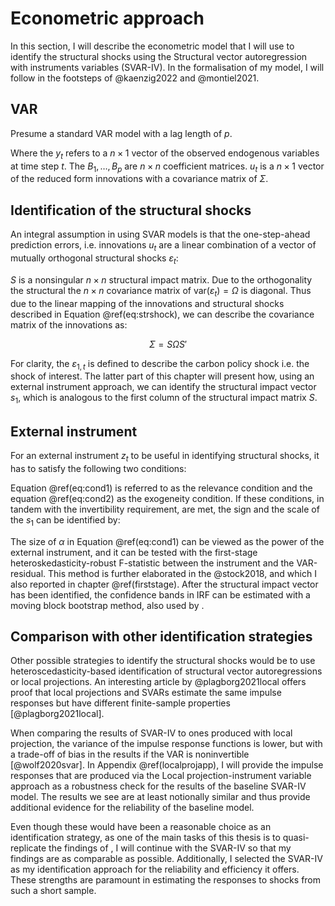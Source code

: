 # Econometric approach {#econometrics}

In this section, I will describe the econometric model that I will use to identify the structural shocks using the Structural vector autoregression with instruments variables (SVAR-IV). In the formalisation of my model, I will follow in the footsteps of @kaenzig2022 and @montiel2021.    

## VAR

Presume a standard VAR model with a lag length of $p$.

\begin{equation} 
y_t = b + B_1y_{t-1}+\dots+ B_py_{t-p}+ u_t
(\#eq:svar)
\end{equation}

Where the $y_t$ refers to a $n \times 1$ vector of the observed endogenous variables at time step $t$. The $B_1,\dots, B_p$ are $n \times n$ coefficient matrices. $u_t$ is a $n \times 1$ vector of the reduced form innovations with a covariance matrix of $\Sigma$.

## Identification of the structural shocks

An integral assumption in using SVAR models is that the one-step-ahead prediction errors, i.e. innovations $u_t$ are a linear combination of a vector of mutually orthogonal structural shocks $\varepsilon_t$:

\begin{equation} 
u_t = S\varepsilon_t
(\#eq:strshock)
\end{equation}

$S$ is a nonsingular $n \times n$ structural impact matrix. Due to the orthogonality the structural the $n \times n$ covariance matrix of $\text{var}(\varepsilon_t)=\Omega$ is diagonal. Thus due to the linear mapping of the innovations and structural shocks described in Equation \@ref(eq:strshock), we can describe the covariance matrix of the innovations as:

$$
\Sigma = S \Omega S'
$$

For clarity, the $\varepsilon_{1,t}$ is defined to describe the carbon policy shock i.e. the shock of interest. The latter part of this chapter will present how, using an external instrument approach, we can identify the structural impact vector $s_1$, which is analogous to the first column of the structural impact matrix $S$.

## External instrument {#extinst}

For an external instrument $z_t$ to be useful in identifying structural shocks, it has to satisfy the following two conditions:


\begin{align}
\mathbb{E}(z_t \varepsilon_{1,t}) &= \alpha \neq 0  (\#eq:cond1)\\
\mathbb{E}(z_t \varepsilon_{i\neq 1,t}) &= 0 (\#eq:cond2)
\end{align}

 

Equation \@ref(eq:cond1) is referred to as the relevance condition and the equation \@ref(eq:cond2) as the exogeneity condition. If these conditions, in tandem with the invertibility requirement, are met, the sign and the scale of the $s_1$ can be identified by:


\begin{equation}
s_1 \propto \frac{\mathbb{E}(z_t u_t)}{\mathbb{E}(z_t u_{1,t})}
(\#eq:prop)
\end{equation}


The size of $\alpha$ in Equation \@ref(eq:cond1) can be viewed as the power of the external instrument, and it can be tested with the first-stage heteroskedasticity-robust F-statistic between the instrument and the VAR-residual. This method is further elaborated in the @stock2018, and which I also reported in chapter \@ref(firststage). After the structural impact vector has been identified, the confidence bands in IRF can be estimated with a moving block bootstrap method, also used by \citet{kaenzig2021,kaenzig2022}.

## Comparison with other identification strategies

Other possible strategies to identify the structural shocks would be to use heteroscedasticity-based identification of structural vector autoregressions or local projections. An interesting article by @plagborg2021local offers proof that local projections and SVARs estimate the same impulse responses but have different finite-sample properties [@plagborg2021local].

When comparing the results of SVAR-IV to ones produced with local projection, the variance of the impulse response functions is lower, but with a trade-off of bias in the results if the VAR is noninvertible [@wolf2020svar]. In Appendix \@ref(localprojapp), I will provide the impulse responses that are produced via the Local projection-instrument variable approach as a robustness check for the results of the baseline SVAR-IV model. The results we see are at least notionally similar and thus provide additional evidence for the reliability of the baseline model. 

Even though these would have been a reasonable choice as an identification strategy, as one of the main tasks of this thesis is to quasi-replicate the findings of \citeauthor{kaenzig2022}, I will continue with the SVAR-IV so that my findings are as comparable as possible. Additionally, I selected the SVAR-IV as my identification approach for the reliability and efficiency it offers. These strengths are paramount in estimating the responses to shocks from such a short sample. 

\newpage